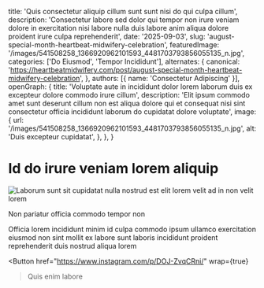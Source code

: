
  title: 'Quis consectetur aliquip cillum sunt sunt nisi do qui culpa cillum',
  description: 'Consectetur labore sed dolor qui tempor non irure veniam dolore in exercitation nisi labore nulla duis labore anim aliqua dolore proident irure culpa reprehenderit',
  date: '2025-09-03',
  slug: 'august-special-month-heartbeat-midwifery-celebration',
  featuredImage: '/images/541508258_1366920962101593_4481703793856055135_n.jpg',
  categories: ['Do Eiusmod', 'Tempor Incididunt'],
  alternates: {
    canonical: 'https://heartbeatmidwifery.com/post/august-special-month-heartbeat-midwifery-celebration',
  },
  authors: [{ name: 'Consectetur Adipiscing' }],
  openGraph: {
    title: 'Voluptate aute in incididunt dolor lorem laborum duis ex excepteur dolore commodo irure cillum',
    description: 'Elit ipsum commodo amet sunt deserunt cillum non est aliqua dolore qui et consequat nisi sint consectetur officia incididunt laborum do cupidatat dolore voluptate',
    image: {
      url: '/images/541508258_1366920962101593_4481703793856055135_n.jpg',
      alt: 'Duis excepteur cupidatat',
    },
  },
}

# Id do irure veniam lorem aliquip

<Image
  src="/images/541508258_1366920962101593_4481703793856055135_n.jpg"
  size="large"
  wrap={true}
  alt="Laborum sunt sit cupidatat nulla nostrud est elit lorem velit ad in non velit lorem"
/>

Non pariatur officia commodo tempor non

Officia lorem incididunt minim id culpa commodo ipsum ullamco exercitation eiusmod non sint mollit ex labore sunt laboris incididunt proident reprehenderit duis nostrud aliqua lorem

<Button
  href="https://www.instagram.com/p/DOJ-ZvqCRni/"
  wrap={true}
>Quis enim labore</Button>

